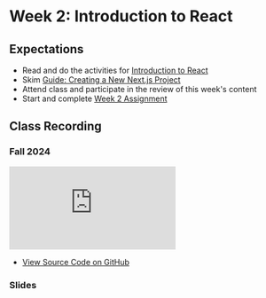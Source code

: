 # Week 2: Introduction to React

## Expectations

- Read and do the activities for [Introduction to React](/week-2/react)
- Skim [Guide: Creating a New Next.js Project](/guides-and-references/creating-new-nextjs-project)
- Attend class and participate in the review of this week's content
- Start and complete [Week 2 Assignment](/week-2/assignment)

## Class Recording

### Fall 2024

<iframe
  style={{ width: "100%", aspectRatio: "16/9" }}
  src="https://www.youtube.com/embed/JhnPR1p0Lo4?si=LcaGvajHhI0mqF10"
  title="YouTube video player"
  frameBorder="0"
  allow="accelerometer; autoplay; clipboard-write; encrypted-media; gyroscope; picture-in-picture; web-share"
  allowFullScreen="allowFullScreen"
></iframe>

- [View Source Code on GitHub](https://github.com/warsylewicz/webdev2-demos/tree/4deb496eb45c2ac3932d5370b3c75812a6118551/app/week-2)

### Slides


<Slideshow file="/week-2/slides" />

